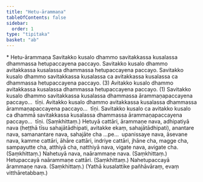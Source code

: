 ```yaml
---
title: "Hetu-ārammaṇa"
tableOfContents: false
sidebar:
  order: 1
type: "tipitaka"
basket: "ab"
---
```



<DynamicBreadcrumb />

<Paragraph type="center">
* Hetu-ārammaṇa
</Paragraph>

<Division number="25">

<Paragraph number="2424">
Savitakko kusalo dhammo savitakkassa kusalassa dhammassa hetupaccayena paccayo. Savitakko kusalo dhammo avitakkassa kusalassa dhammassa hetupaccayena paccayo. Savitakko kusalo dhammo savitakkassa kusalassa ca avitakkassa kusalassa ca dhammassa hetupaccayena paccayo. (3)
</Paragraph>

<Paragraph number="2425">
Avitakko kusalo dhammo avitakkassa kusalassa dhammassa hetupaccayena paccayo. (1)
</Paragraph>

<Paragraph number="2426">
Savitakko kusalo dhammo savitakkassa kusalassa dhammassa ārammaṇapaccayena paccayo…  tīṇi.
</Paragraph>

<Paragraph number="2427">
Avitakko kusalo dhammo avitakkassa kusalassa dhammassa ārammaṇapaccayena paccayo…  tīṇi.
</Paragraph>

<Paragraph number="2428">
Savitakko kusalo ca avitakko kusalo ca dhammā savitakkassa kusalassa dhammassa ārammaṇapaccayena paccayo…  tīṇi. (Saṃkhittaṃ.)
</Paragraph>

</Division>
<Division number="26">

<Paragraph number="2429">
Hetuyā cattāri, ārammaṇe nava, adhipatiyā nava (heṭṭhā tīsu sahajātādhipati, avitakke ekaṃ, sahajātādhipati), anantare nava, samanantare nava, sahajāte cha …pe…  upanissaye nava, āsevane nava, kamme cattāri, āhāre cattāri, indriye cattāri, jhāne cha, magge cha, sampayutte cha, atthiyā cha, natthiyā nava, vigate nava, avigate cha. (Saṃkhittaṃ.)
</Paragraph>

<Paragraph number="2430">
Nahetuyā nava, naārammaṇe nava. (Saṃkhittaṃ.)
</Paragraph>

<Paragraph number="2431">
Hetupaccayā naārammaṇe cattāri. (Saṃkhittaṃ.)
</Paragraph>

<Paragraph number="2432">
Nahetupaccayā ārammaṇe nava. (Saṃkhittaṃ.)
</Paragraph>

<Paragraph number="2433">
(Yathā kusalattike pañhāvāraṃ, evaṃ vitthāretabbaṃ.)
</Paragraph>
</Division>